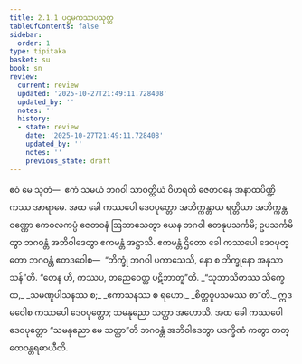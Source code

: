 ```yaml
---
title: 2.1.1 ပဌမကဿပသုတ္တ
tableOfContents: false
sidebar:
  order: 1
type: tipitaka
basket: su
book: sn
review:
  current: review
  updated: '2025-10-27T21:49:11.728408'
  updated_by: ''
  notes: ''
  history:
  - state: review
    date: '2025-10-27T21:49:11.728408'
    updated_by: ''
    notes: ''
    previous_state: draft
---
```



<ReviewStatus review={frontmatter.review} showDetails={true} />

<HypothesisAnnotation frontmatter={frontmatter} />

<DynamicBreadcrumb />

<Division number="82" book="sn" e="ch" v="18" p="292">

<Paragraph number="371" book="sn">
ဧဝံ မေ သုတံ—  ဧကံ သမယံ ဘဂဝါ သာဝတ္ထိယံ ဝိဟရတိ ဇေတဝနေ အနာထပိဏ္ဍိကဿ အာရာမေ. အထ ခေါ ကဿပေါ ဒေဝပုတ္တော အဘိက္ကန္တာယ ရတ္တိယာ အဘိက္ကန္တဝဏ္ဏော ကေဝလကပ္ပံ ဇေတဝနံ ဩဘာသေတွာ ယေန ဘဂဝါ တေနုပသင်္ကမိ; ဥပသင်္ကမိတွာ ဘဂဝန္တံ အဘိဝါဒေတွာ ဧကမန္တံ အဋ္ဌာသိ. ဧကမန္တံ ဌိတော ခေါ ကဿပေါ ဒေဝပုတ္တော ဘဂဝန္တံ ဧတဒဝေါစ—  “ဘိက္ခုံ ဘဂဝါ ပကာသေသိ, နော စ ဘိက္ခုနော အနုသာသန်”တိ. “တေန ဟိ, ကဿပ, တညေဝေတ္ထ ပဋိဘာတူ”တိ.
</Paragraph>

<Paragraph number="372" type="verses" book="sn">
_“သုဘာသိတဿ သိက္ခေထ,_  
_သမဏူပါသနဿ စ;_  
_ဧကာသနဿ စ ရဟော,_  
_စိတ္တဝူပသမဿ စာ”တိ._  

</Paragraph>

<Paragraph number="373" book="sn">
ဣဒမဝေါစ ကဿပေါ ဒေဝပုတ္တော; သမနုညော သတ္ထာ အဟောသိ. အထ ခေါ ကဿပေါ ဒေဝပုတ္တော “သမနုညော မေ သတ္ထာ”တိ ဘဂဝန္တံ အဘိဝါဒေတွာ ပဒက္ခိဏံ ကတွာ တတ္ထေဝန္တရဓာယီတိ.
</Paragraph>
</Division>